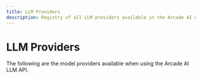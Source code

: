 ```yaml
---
title: LLM Providers
description: Registry of all LLM providers available in the Arcade AI ecosystem
---
```



# LLM Providers

The following are the model providers available when using the Arcade AI LLM API.

<br />

<div className={styles.toolGrid}>
  <ToolCard
    name="OpenAI"
    image="openai"
    summary="Use OpenAI models with Arcade AI tools"
    link="/integrations/models/openai"
    category="LLM"
  />
  <ToolCard
    name="Anthropic"
    image="anthropic"
    summary="Use Anthropic models with Arcade AI tools"
    link="/integrations/models/anthropic"
    category="LLM"
  />
  <ToolCard
    name="Ollama"
    image="ollama"
    summary="Use Ollama models with Arcade AI tools"
    link="/integrations/models/ollama"
    category="LLM"
  />
  <ToolCard
    name="Groq"
    image="groq"
    summary="Use Models hosted on Groq"
    link="/integrations/models/groq"
    category="LLM"
  />
</div>
